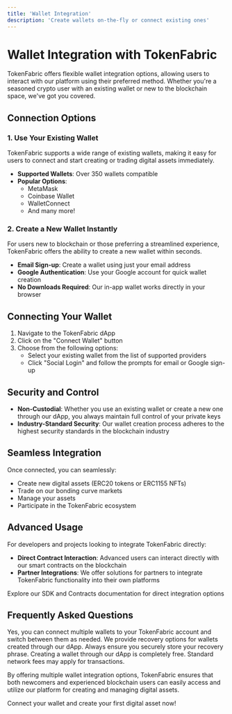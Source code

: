 ---
title: 'Wallet Integration'
description: 'Create wallets on-the-fly or connect existing ones'
---

# Wallet Integration with TokenFabric

TokenFabric offers flexible wallet integration options, allowing users to interact with our platform using their preferred method. Whether you're a seasoned crypto user with an existing wallet or new to the blockchain space, we've got you covered.

## Connection Options

### 1. Use Your Existing Wallet

TokenFabric supports a wide range of existing wallets, making it easy for users to connect and start creating or trading digital assets immediately.

- **Supported Wallets**: Over 350 wallets compatible
- **Popular Options**: 
  - MetaMask
  - Coinbase Wallet
  - WalletConnect
  - And many more!

### 2. Create a New Wallet Instantly

For users new to blockchain or those preferring a streamlined experience, TokenFabric offers the ability to create a new wallet within seconds.

- **Email Sign-up**: Create a wallet using just your email address
- **Google Authentication**: Use your Google account for quick wallet creation
- **No Downloads Required**: Our in-app wallet works directly in your browser

## Connecting Your Wallet

1. Navigate to the TokenFabric dApp
2. Click on the "Connect Wallet" button
3. Choose from the following options:
   - Select your existing wallet from the list of supported providers
   - Click "Social Login" and follow the prompts for email or Google sign-up

## Security and Control

- **Non-Custodial**: Whether you use an existing wallet or create a new one through our dApp, you always maintain full control of your private keys
- **Industry-Standard Security**: Our wallet creation process adheres to the highest security standards in the blockchain industry

## Seamless Integration

Once connected, you can seamlessly:
- Create new digital assets (ERC20 tokens or ERC1155 NFTs)
- Trade on our bonding curve markets
- Manage your assets
- Participate in the TokenFabric ecosystem

## Advanced Usage

For developers and projects looking to integrate TokenFabric directly:

- **Direct Contract Interaction**: Advanced users can interact directly with our smart contracts on the blockchain
- **Partner Integrations**: We offer solutions for partners to integrate TokenFabric functionality into their own platforms

<Card title="Developer Resources" icon="code" href="/sdk-integration/introduction">
  Explore our SDK and Contracts documentation for direct integration options
</Card>

## Frequently Asked Questions

<AccordionGroup>
  <Accordion title="Can I use multiple wallets with TokenFabric?">
    Yes, you can connect multiple wallets to your TokenFabric account and switch between them as needed.
  </Accordion>
  <Accordion title="What if I lose access to my email-created wallet?">
    We provide recovery options for wallets created through our dApp. Always ensure you securely store your recovery phrase.
  </Accordion>
  <Accordion title="Are there fees for creating a wallet through TokenFabric?">
    Creating a wallet through our dApp is completely free. Standard network fees may apply for transactions.
  </Accordion>
</AccordionGroup>

By offering multiple wallet integration options, TokenFabric ensures that both newcomers and experienced blockchain users can easily access and utilize our platform for creating and managing digital assets.

<Card title="Ready to Get Started?" icon="rocket" href="/documentation/get-started/create-first-asset">
  Connect your wallet and create your first digital asset now!
</Card>
